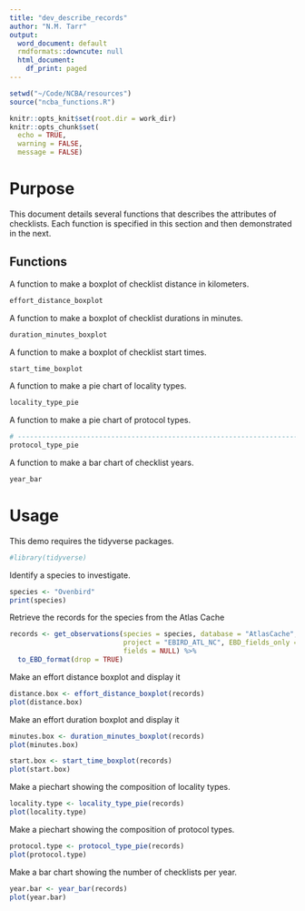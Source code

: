 ```yaml
---
title: "dev_describe_records"
author: "N.M. Tarr"
output:
  word_document: default
  rmdformats::downcute: null
  html_document:
    df_print: paged
---
```

```r
setwd("~/Code/NCBA/resources")
source("ncba_functions.R")

knitr::opts_knit$set(root.dir = work_dir)
knitr::opts_chunk$set(
  echo = TRUE,
  warning = FALSE,
  message = FALSE)
```

# Purpose
This document details several functions that describes the attributes of checklists.  Each function is specified in this section and then demonstrated in the next.

## Functions
A function to make a boxplot of checklist distance in kilometers.
```r
effort_distance_boxplot
```

A function to make a boxplot of checklist durations in minutes.
```r
duration_minutes_boxplot
```

A function to make a boxplot of checklist start times.
```r
start_time_boxplot
```

A function to make a pie chart of locality types.
```r
locality_type_pie
```

A function to make a pie chart of protocol types.
```r
# ------------------------------------------------------------------------------
protocol_type_pie
```

A function to make a bar chart of checklist years.
```r
year_bar
```


# Usage
This demo requires the tidyverse packages.
```r
#library(tidyverse)
```


Identify a species to investigate.
```r
species <- "Ovenbird"
print(species)
```

Retrieve the records for the species from the Atlas Cache
```r
records <- get_observations(species = species, database = "AtlasCache", 
                            project = "EBIRD_ATL_NC", EBD_fields_only = FALSE, 
                            fields = NULL) %>%
  to_EBD_format(drop = TRUE)
```

Make an effort distance boxplot and display it
```r
distance.box <- effort_distance_boxplot(records)
plot(distance.box)
```

Make an effort duration boxplot and display it
```r
minutes.box <- duration_minutes_boxplot(records)
plot(minutes.box)
```

```r
start.box <- start_time_boxplot(records)
plot(start.box)
```

Make a piechart showing the composition of locality types.
```r
locality.type <- locality_type_pie(records)
plot(locality.type)
```

Make a piechart showing the composition of protocol types.
```r
protocol.type <- protocol_type_pie(records)
plot(protocol.type)
```

Make a bar chart showing the number of checklists per year.
```r
year.bar <- year_bar(records)
plot(year.bar)
```